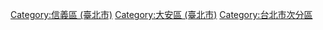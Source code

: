 [[Category:信義區_(臺北市)|Category:信義區 (臺北市)]]
[[Category:大安區_(臺北市)|Category:大安區 (臺北市)]]
[[Category:台北市次分區|Category:台北市次分區]]